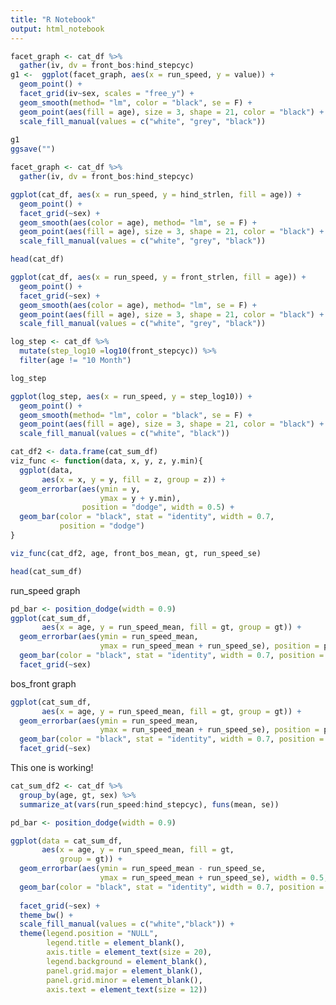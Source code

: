 ---
title: "R Notebook"
output: html_notebook
---



```{r}
facet_graph <- cat_df %>% 
  gather(iv, dv = front_bos:hind_stepcyc) 
g1 <-  ggplot(facet_graph, aes(x = run_speed, y = value)) +
  geom_point() +
  facet_grid(iv~sex, scales = "free_y") +
  geom_smooth(method= "lm", color = "black", se = F) +
  geom_point(aes(fill = age), size = 3, shape = 21, color = "black") +
  scale_fill_manual(values = c("white", "grey", "black"))
  
g1
ggsave("")
```

```{r}
facet_graph <- cat_df %>% 
  gather(iv, dv = front_bos:hind_stepcyc) 

ggplot(cat_df, aes(x = run_speed, y = hind_strlen, fill = age)) +
  geom_point() +
  facet_grid(~sex) +
  geom_smooth(aes(color = age), method= "lm", se = F) +
  geom_point(aes(fill = age), size = 3, shape = 21, color = "black") +
  scale_fill_manual(values = c("white", "grey", "black"))

head(cat_df)

```
```{r}
ggplot(cat_df, aes(x = run_speed, y = front_strlen, fill = age)) +
  geom_point() +
  facet_grid(~sex) +
  geom_smooth(aes(color = age), method= "lm", se = F) +
  geom_point(aes(fill = age), size = 3, shape = 21, color = "black") +
  scale_fill_manual(values = c("white", "grey", "black"))
```

```{r}
log_step <- cat_df %>% 
  mutate(step_log10 =log10(front_stepcyc)) %>% 
  filter(age != "10 Month")

log_step

ggplot(log_step, aes(x = run_speed, y = step_log10)) +
  geom_point() +
  geom_smooth(method= "lm", color = "black", se = F) +
  geom_point(aes(fill = age), size = 3, shape = 21, color = "black") +
  scale_fill_manual(values = c("white", "black"))

```



```{r, eval = F}
cat_df2 <- data.frame(cat_sum_df)
viz_func <- function(data, x, y, z, y.min){
  ggplot(data, 
       aes(x = x, y = y, fill = z, group = z)) + 
  geom_errorbar(aes(ymin = y, 
                    ymax = y + y.min), 
                position = "dodge", width = 0.5) +
  geom_bar(color = "black", stat = "identity", width = 0.7, 
           position = "dodge")
}

viz_func(cat_df2, age, front_bos_mean, gt, run_speed_se)
```



```{r}
head(cat_sum_df)
```







run_speed graph

```{r}
pd_bar <- position_dodge(width = 0.9)
ggplot(cat_sum_df, 
       aes(x = age, y = run_speed_mean, fill = gt, group = gt)) + 
  geom_errorbar(aes(ymin = run_speed_mean, 
                    ymax = run_speed_mean + run_speed_se), position = pd_bar, width = 0.5) +
  geom_bar(color = "black", stat = "identity", width = 0.7, position = pd_bar) +
  facet_grid(~sex)
```

bos_front graph

```{r}
ggplot(cat_sum_df, 
       aes(x = age, y = run_speed_mean, fill = gt, group = gt)) + 
  geom_errorbar(aes(ymin = run_speed_mean, 
                    ymax = run_speed_mean + run_speed_se), position = pd_bar, width = 0.5) +
  geom_bar(color = "black", stat = "identity", width = 0.7, position = pd_bar) +
  facet_grid(~sex)


```

This one is working!
```{r,eval = F}
cat_sum_df2 <- cat_df %>% 
  group_by(age, gt, sex) %>% 
  summarize_at(vars(run_speed:hind_stepcyc), funs(mean, se))
```

```{r}
pd_bar <- position_dodge(width = 0.9)

ggplot(data = cat_sum_df, 
       aes(x = age, y = run_speed_mean, fill = gt,  
           group = gt)) +
  geom_errorbar(aes(ymin = run_speed_mean - run_speed_se, 
                    ymax = run_speed_mean + run_speed_se), width = 0.5, position = pd_bar) +
  geom_bar(color = "black", stat = "identity", width = 0.7, position = pd_bar) +
  
  facet_grid(~sex) +
  theme_bw() +
  scale_fill_manual(values = c("white","black")) +
  theme(legend.position = "NULL",
        legend.title = element_blank(),
        axis.title = element_text(size = 20),
        legend.background = element_blank(),
        panel.grid.major = element_blank(), 
        panel.grid.minor = element_blank(),
        axis.text = element_text(size = 12))
```
